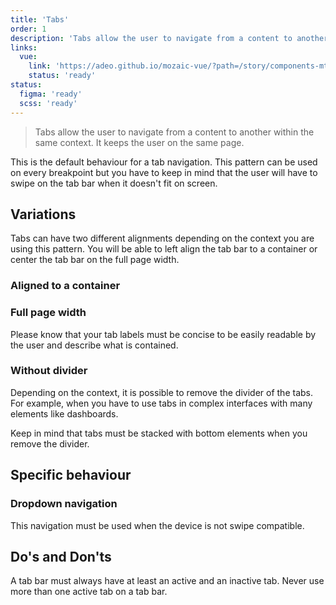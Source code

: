 ```yaml
---
title: 'Tabs'
order: 1
description: 'Tabs allow the user to navigate from a content to another within the same context. It keeps the user on the same page.'
links:
  vue:
    link: 'https://adeo.github.io/mozaic-vue/?path=/story/components-mtab'
    status: 'ready'
status:
  figma: 'ready'
  scss: 'ready'
---
```


> Tabs allow the user to navigate from a content to another within the same context. It keeps the user on the same page.

<Story id="navigation-tabs--default" />

<Highlight theme="tips" title="Good to know">

This is the default behaviour for a tab navigation. This pattern can be used on every breakpoint but you have to keep in mind that the user will have to swipe on the tab bar when it doesn't fit on screen.

</Highlight>

## Variations

Tabs can have two different alignments depending on the context you are using this pattern. You will be able to left align the tab bar to a container or center the tab bar on the full page width.

### Aligned to a container

<Story id="navigation-tabs--aligned-to-container" />

### Full page width

<Story id="navigation-tabs--full-width" />

<Highlight theme="warning" title="Label length">

Please know that your tab labels must be concise to be easily readable by the user and describe what is contained.

</Highlight>

### Without divider

Depending on the context, it is possible to remove the divider of the tabs. For example, when you have to use tabs in complex interfaces with many elements like dashboards.

<Highlight theme="warning" title="Be aware">
  Keep in mind that tabs must be stacked with bottom elements when you remove
  the divider.
</Highlight>

<Story id="navigation-tabs--no-divider" />

## Specific behaviour

### Dropdown navigation

This navigation must be used when the device is not swipe compatible.

<Story id="navigation-tabs--type-dropdown" />

## Do's and Don'ts

<HintItem>
  A tab bar must always have at least an active and an inactive tab.
</HintItem>
<HintItem dont>Never use more than one active tab on a tab bar.</HintItem>
